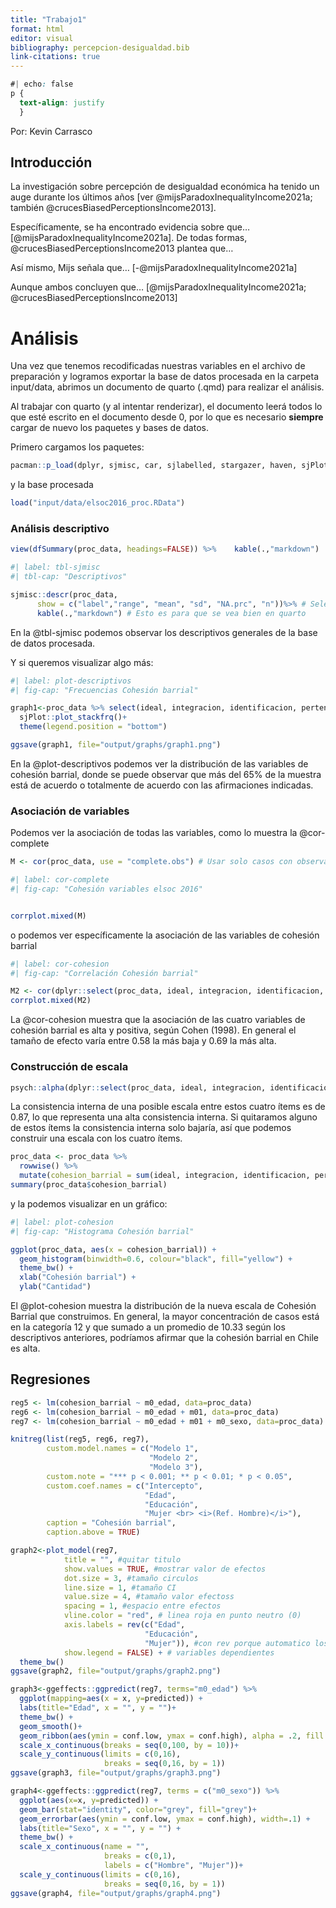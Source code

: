 ```yaml
---
title: "Trabajo1"
format: html
editor: visual
bibliography: percepcion-desigualdad.bib
link-citations: true
---
```


```css
#| echo: false 
p {
  text-align: justify 
  } 
```

Por: Kevin Carrasco

## Introducción

La investigación sobre percepción de desigualdad económica ha tenido un auge durante los últimos años [ver @mijsParadoxInequalityIncome2021a; también @crucesBiasedPerceptionsIncome2013].

Específicamente, se ha encontrado evidencia sobre que... [@mijsParadoxInequalityIncome2021a]. De todas formas, @crucesBiasedPerceptionsIncome2013 plantea que...

Así mismo, Mijs señala que... [-@mijsParadoxInequalityIncome2021a]

Aunque ambos concluyen que... [@mijsParadoxInequalityIncome2021a; @crucesBiasedPerceptionsIncome2013]

# Análisis

Una vez que tenemos recodificadas nuestras variables en el archivo de preparación y logramos exportar la base de datos procesada en la carpeta input/data, abrimos un documento de quarto (.qmd) para realizar el análisis.

Al trabajar con quarto (y al intentar renderizar), el documento leerá todos lo que esté escrito en el documento desde 0, por lo que es necesario **siempre** cargar de nuevo los paquetes y bases de datos.

Primero cargamos los paquetes:

```r
pacman::p_load(dplyr, sjmisc, car, sjlabelled, stargazer, haven, sjPlot, ggplot2, psych, kableExtra, corrplot, texreg, summarytools)
```

y la base procesada

```r
load("input/data/elsoc2016_proc.RData")
```

### Análisis descriptivo

```r
view(dfSummary(proc_data, headings=FALSE)) %>%    kable(.,"markdown")
```


```r
#| label: tbl-sjmisc
#| tbl-cap: "Descriptivos"

sjmisc::descr(proc_data,
      show = c("label","range", "mean", "sd", "NA.prc", "n"))%>% # Selecciona estadísticos
      kable(.,"markdown") # Esto es para que se vea bien en quarto
```

En la @tbl-sjmisc podemos observar los descriptivos generales de la base de datos procesada.

Y si queremos visualizar algo más:

```r
#| label: plot-descriptivos
#| fig-cap: "Frecuencias Cohesión barrial"

graph1<-proc_data %>% select(ideal, integracion, identificacion, pertenencia) %>% 
  sjPlot::plot_stackfrq()+
  theme(legend.position = "bottom")

ggsave(graph1, file="output/graphs/graph1.png")
```

En la @plot-descriptivos podemos ver la distribución de las variables de cohesión barrial, donde se puede observar que más del 65% de la muestra está de acuerdo o totalmente de acuerdo con las afirmaciones indicadas.

### Asociación de variables

Podemos ver la asociación de todas las variables, como lo muestra la @cor-complete

```r
M <- cor(proc_data, use = "complete.obs") # Usar solo casos con observaciones completas
```

```r
#| label: cor-complete
#| fig-cap: "Cohesión variables elsoc 2016"


corrplot.mixed(M)
```

o podemos ver específicamente la asociación de las variables de cohesión barrial

```r
#| label: cor-cohesion
#| fig-cap: "Correlación Cohesión barrial"

M2 <- cor(dplyr::select(proc_data, ideal, integracion, identificacion, pertenencia), use = "complete.obs")
corrplot.mixed(M2)
```

La @cor-cohesion muestra que la asociación de las cuatro variables de cohesión barrial es alta y positiva, según Cohen (1998). En general el tamaño de efecto varía entre 0.58 la más baja y 0.69 la más alta.

### Construcción de escala

```r
psych::alpha(dplyr::select(proc_data, ideal, integracion, identificacion, pertenencia))
```

La consistencia interna de una posible escala entre estos cuatro ítems es de 0.87, lo que representa una alta consistencia interna. Si quitaramos alguno de estos ítems la consistencia interna solo bajaría, así que podemos construir una escala con los cuatro ítems.

```r
proc_data <- proc_data %>% 
  rowwise() %>% 
  mutate(cohesion_barrial = sum(ideal, integracion, identificacion, pertenencia))
summary(proc_data$cohesion_barrial)
```

y la podemos visualizar en un gráfico:

```r
#| label: plot-cohesion
#| fig-cap: "Histograma Cohesión barrial"

ggplot(proc_data, aes(x = cohesion_barrial)) +
  geom_histogram(binwidth=0.6, colour="black", fill="yellow") +
  theme_bw() +
  xlab("Cohesión barrial") +
  ylab("Cantidad")
```

El @plot-cohesion muestra la distribución de la nueva escala de Cohesión Barrial que construimos. En general, la mayor concentración de casos está en la categoría 12 y que sumado a un promedio de 10.33 según los descriptivos anteriores, podríamos afirmar que la cohesión barrial en Chile es alta.

## Regresiones

```r
reg5 <- lm(cohesion_barrial ~ m0_edad, data=proc_data)
reg6 <- lm(cohesion_barrial ~ m0_edad + m01, data=proc_data)
reg7 <- lm(cohesion_barrial ~ m0_edad + m01 + m0_sexo, data=proc_data)

knitreg(list(reg5, reg6, reg7), 
        custom.model.names = c("Modelo 1",
                               "Modelo 2",
                               "Modelo 3"),
        custom.note = "*** p < 0.001; ** p < 0.01; * p < 0.05",
        custom.coef.names = c("Intercepto", 
                              "Edad",
                              "Educación", 
                              "Mujer <br> <i>(Ref. Hombre)</i>"),
        caption = "Cohesión barrial",
        caption.above = TRUE)
```

```r
graph2<-plot_model(reg7, 
            title = "", #quitar titulo
            show.values = TRUE, #mostrar valor de efectos
            dot.size = 3, #tamaño circulos
            line.size = 1, #tamaño CI
            value.size = 4, #tamaño valor efectoss
            spacing = 1, #espacio entre efectos
            vline.color = "red", # linea roja en punto neutro (0)
            axis.labels = rev(c("Edad",
                              "Educación", 
                              "Mujer")), #con rev porque automatico los tira en otro orden
            show.legend = FALSE) + # variables dependientes
  theme_bw()
ggsave(graph2, file="output/graphs/graph2.png")
```


```r
graph3<-ggeffects::ggpredict(reg7, terms="m0_edad") %>%
  ggplot(mapping=aes(x = x, y=predicted)) +
  labs(title="Edad", x = "", y = "")+
  theme_bw() +
  geom_smooth()+
  geom_ribbon(aes(ymin = conf.low, ymax = conf.high), alpha = .2, fill = "black") +
  scale_x_continuous(breaks = seq(0,100, by = 10))+
  scale_y_continuous(limits = c(0,16), 
                     breaks = seq(0,16, by = 1))
ggsave(graph3, file="output/graphs/graph3.png")
```

```r
graph4<-ggeffects::ggpredict(reg7, terms = c("m0_sexo")) %>%
  ggplot(aes(x=x, y=predicted)) +
  geom_bar(stat="identity", color="grey", fill="grey")+
  geom_errorbar(aes(ymin = conf.low, ymax = conf.high), width=.1) +
  labs(title="Sexo", x = "", y = "") +
  theme_bw() +
  scale_x_continuous(name = "",
                     breaks = c(0,1),
                     labels = c("Hombre", "Mujer"))+
  scale_y_continuous(limits = c(0,16), 
                     breaks = seq(0,16, by = 1))
ggsave(graph4, file="output/graphs/graph4.png")
```


